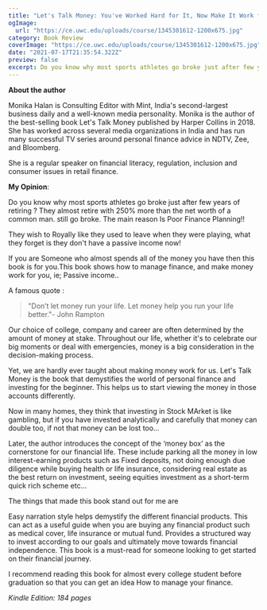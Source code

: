 ```yaml
---
title: "Let's Talk Money: You've Worked Hard for It, Now Make It Work for You"
ogImage:
  url: "https://ce.uwc.edu/uploads/course/1345301612-1200x675.jpg"
category: Book Review
coverImage: "https://ce.uwc.edu/uploads/course/1345301612-1200x675.jpg"
date: "2021-07-17T21:35:54.322Z"
preview: false
excerpt: Do you know why most sports athletes go broke just after few years of retiring ? They almost retire with 250% more than the net worth of a common man. still go broke. The main reason Is Poor Finance Planning!!
---
```


**About the author**

Monika Halan is Consulting Editor with Mint, India's second-largest business daily and a well-known media personality. Monika is the author of the best-selling book Let's Talk Money published by Harper Collins in 2018. She has worked across several media organizations in India and has run many successful TV series around personal finance advice in NDTV, Zee, and Bloomberg.

She is a regular speaker on financial literacy, regulation, inclusion and consumer issues in retail finance.

**My Opinion**:

Do you know why most sports athletes go broke just after few years of retiring ? They almost retire with 250% more than the net worth of a common man. still go broke. The main reason Is Poor Finance Planning!!

They wish to Royally like they used to leave when they were playing, what they forget is they don't have a passive income now!

If you are Someone who almost spends all of the money you have then this book is for you.This book shows how to manage finance, and make money work for you, ie; Passive income..

A famous quote :

> "Don’t let money run your life. Let money help you run your life better."- John Rampton

Our choice of college, company and career are often determined by the amount of money at stake. Throughout our life, whether it's to celebrate our big moments or deal with emergencies, money is a big consideration in the decision-making process.

Yet, we are hardly ever taught about making money work for us. Let's Talk Money is the book that demystifies the world of personal finance and investing for the beginner. This helps us to start viewing the money in those accounts differently.

Now in many homes, they think that investing in Stock MArket is like gambling, but if you have invested analytically and carefully that money can double too, if not that money can be lost too…

Later, the author introduces the concept of the ‘money box’ as the cornerstone for our financial life. These include parking all the money in low interest-earning products such as Fixed deposits, not doing enough due diligence while buying health or life insurance, considering real estate as the best return on investment, seeing equities investment as a short-term quick rich scheme etc...

The things that made this book stand out for me are

Easy narration style helps demystify the different financial products. This can act as a useful guide when you are buying any financial product such as medical cover, life insurance or mutual fund. Provides a structured way to invest according to our goals and ultimately move towards financial independence. This book is a must-read for someone looking to get started on their financial journey.

I recommend reading this book for almost every college student before graduation so that you can get an idea How to manage your finance.

_Kindle Edition: 184 pages_
